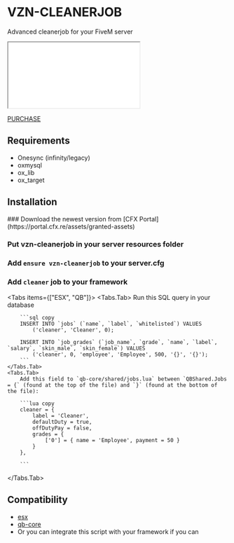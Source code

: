 
# VZN-CLEANERJOB

Advanced cleanerjob for your FiveM server

<iframe
    className="aspect-video w-full"
    src={"https://www.youtube.com/embed/9wFn4cbh2y4"}
    title="VZN Cleanerjob preview"
    allow="accelerometer; autoplay; clipboard-write; encrypted-media; gyroscope; picture-in-picture"
></iframe>

[PURCHASE](https://vzn-scripts.tebex.io/package/6517745)

## Requirements

-   Onesync (infinity/legacy)
-   oxmysql
-   ox_lib
-   ox_target

## Installation

<Steps>
### Download the newest version from [CFX Portal](https://portal.cfx.re/assets/granted-assets)

### Put vzn-cleanerjob in your server resources folder

### Add `ensure vzn-cleanerjob` to your server.cfg

### Add `cleaner` job to your framework

<Tabs items={["ESX", "QB"]}>
    <Tabs.Tab>
        Run this SQL query in your database 
        
        ```sql copy 
        INSERT INTO `jobs` (`name`, `label`, `whitelisted`) VALUES 
            ('cleaner', 'Cleaner', 0);

        INSERT INTO `job_grades` (`job_name`, `grade`, `name`, `label`, `salary`, `skin_male`, `skin_female`) VALUES
            ('cleaner', 0, 'employee', 'Employee', 500, '{}', '{}');
        ```
    </Tabs.Tab>
    <Tabs.Tab>
        Add this field to `qb-core/shared/jobs.lua` between `QBShared.Jobs = {` (found at the top of the file) and `}` (found at the bottom of the file):

        ```lua copy
        cleaner = {
            label = 'Cleaner',
            defaultDuty = true,
            offDutyPay = false,
            grades = {
                ['0'] = { name = 'Employee', payment = 50 }
            }
        },

        ```

</Tabs.Tab>

</Tabs>

</Steps>

## Compatibility

-   [esx](https://github.com/esx-framework/esx_core)
-   [qb-core](https://github.com/qbcore-framework/qb-core)
-   Or you can integrate this script with your framework if you can
